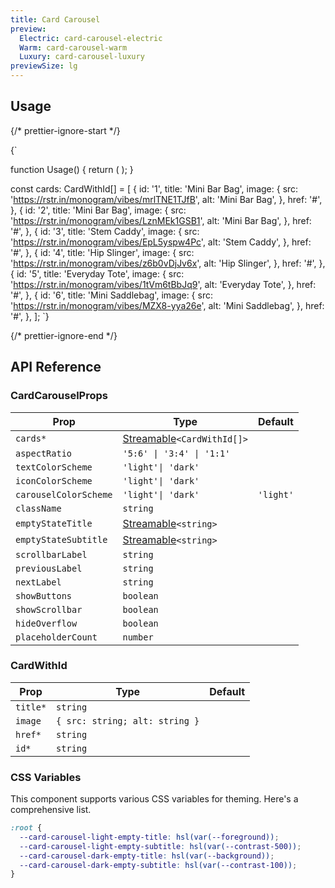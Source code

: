```yaml
---
title: Card Carousel
preview:
  Electric: card-carousel-electric
  Warm: card-carousel-warm
  Luxury: card-carousel-luxury
previewSize: lg
---
```


## Usage

{/* prettier-ignore-start */}

<CodeBlock lang="ts">{`

function Usage() {
    return (
        <CardCarousel
            cards={cards}
            className="w-full"
            emptyStateSubtitle="Try browsing our complete catalog of products."
            emptyStateTitle="No products found"
            iconColorScheme="dark"
        />
    );
}

const cards: CardWithId[] = [
    {
      id: '1',
      title: 'Mini Bar Bag',
      image: {
        src: 'https://rstr.in/monogram/vibes/mrlTNE1TJfB',
        alt: 'Mini Bar Bag',
      },
      href: '#',
    },
    {
      id: '2',
      title: 'Mini Bar Bag',
      image: {
        src: 'https://rstr.in/monogram/vibes/LznMEk1GSB1',
        alt: 'Mini Bar Bag',
      },
      href: '#',
    },
    {
      id: '3',
      title: 'Stem Caddy',
      image: {
        src: 'https://rstr.in/monogram/vibes/EpL5yspw4Pc',
        alt: 'Stem Caddy',
      },
      href: '#',
    },
    {
      id: '4',
      title: 'Hip Slinger',
      image: {
        src: 'https://rstr.in/monogram/vibes/z6b0vDjJv6x',
        alt: 'Hip Slinger',
      },
      href: '#',
    },
    {
      id: '5',
      title: 'Everyday Tote',
      image: {
        src: 'https://rstr.in/monogram/vibes/1tVm6tBbJq9',
        alt: 'Everyday Tote',
      },
      href: '#',
    },
    {
      id: '6',
      title: 'Mini Saddlebag',
      image: {
        src: 'https://rstr.in/monogram/vibes/MZX8-yya26e',
        alt: 'Mini Saddlebag',
      },
      href: '#',
    },
];
`}
</CodeBlock>

{/* prettier-ignore-end */}

## API Reference

### CardCarouselProps

| Prop                  | Type                                                                                           | Default   |
| --------------------- | ---------------------------------------------------------------------------------------------- | --------- |
| `cards*`              | [Streamable](/docs/soul/streamable)`<CardWithId[]>` <Tooltip content=" See CardWithId below"/> |           |
| `aspectRatio`         | `'5:6' \| '3:4' \| '1:1'`                                                                      |           |
| `textColorScheme`     | `'light'\| 'dark'`                                                                             |           |
| `iconColorScheme`     | `'light'\| 'dark'`                                                                             |           |
| `carouselColorScheme` | `'light'\| 'dark'`                                                                             | `'light'` |
| `className`           | `string`                                                                                       |           |
| `emptyStateTitle`     | [Streamable](/docs/soul/streamable)`<string>`                                                  |           |
| `emptyStateSubtitle`  | [Streamable](/docs/soul/streamable)`<string>`                                                  |           |
| `scrollbarLabel`      | `string`                                                                                       |           |
| `previousLabel`       | `string`                                                                                       |           |
| `nextLabel`           | `string`                                                                                       |           |
| `showButtons`         | `boolean`                                                                                      |           |
| `showScrollbar`       | `boolean`                                                                                      |           |
| `hideOverflow`        | `boolean`                                                                                      |           |
| `placeholderCount`    | `number`                                                                                       |           |

### CardWithId

| Prop     | Type                           | Default |
| -------- | ------------------------------ | ------- |
| `title*` | `string`                       |         |
| `image`  | `{ src: string; alt: string }` |         |
| `href*`  | `string`                       |         |
| `id*`    | `string`                       |         |

### CSS Variables

This component supports various CSS variables for theming. Here's a comprehensive list.

```css
:root {
  --card-carousel-light-empty-title: hsl(var(--foreground));
  --card-carousel-light-empty-subtitle: hsl(var(--contrast-500));
  --card-carousel-dark-empty-title: hsl(var(--background));
  --card-carousel-dark-empty-subtitle: hsl(var(--contrast-100));
}
```
